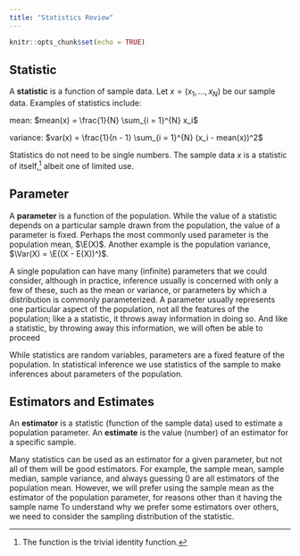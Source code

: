```yaml
---
title: "Statistics Review"
---
```


```r
knitr::opts_chunk$set(echo = TRUE)
```

## Statistic

A **statistic** is a function of sample data. Let $x = (x_1, \dots, x_N)$ be our 
sample data. Examples of statistics include:

mean:
    $mean(x) = \frac{1}{N} \sum_{i = 1}^{N} x_i$
  
variance:
    $var(x) = \frac{1}{n - 1} \sum_{i = 1}^{N} (x_i - mean(x))^2$


Statistics do not need to be single numbers. The sample data $x$ is a statistic of
itself,[^1] albeit one of limited use.

[^1]: The function is the trivial identity function.

## Parameter

A **parameter** is a function of the population.
While the value of a statistic depends on a particular sample drawn from the population,
the value of a parameter is fixed.
Perhaps the most commonly used parameter is the population mean, $\E(X)$. 
Another example is the population variance, $\Var(X) = \E((X - E(X))^)$.

A single population can have many (infinite) parameters that we could consider, although 
in practice, inference usually is concerned with only a few of these, such as the mean or variance, or
parameters by which a distribution is commonly parameterized.
A parameter usually represents one particular aspect of the population, not all the features of the population; like a 
a statistic, it throws away information in doing so.
And like a statistic, by throwing away this information, we will often be able to proceed 

While statistics are random variables, parameters are a fixed feature of the population.
In statistical inference we  use statistics of the sample to make inferences about 
parameters of the population. 

## Estimators and Estimates

An **estimator** is a statistic (function of the sample data) used to estimate a population parameter. 
An **estimate** is the value (number) of an estimator for a specific sample.

Many statistics can be used as an estimator for a given parameter, but not all of them will be good estimators.
For example, the sample mean, sample median, sample variance, and always guessing 0 are all estimators of the population mean.
However, we will prefer using the sample mean as the estimator of the population parameter, for reasons other than it having the sample name
To understand why we prefer some estimators over others, we need to consider the sampling distribution of the statistic.

